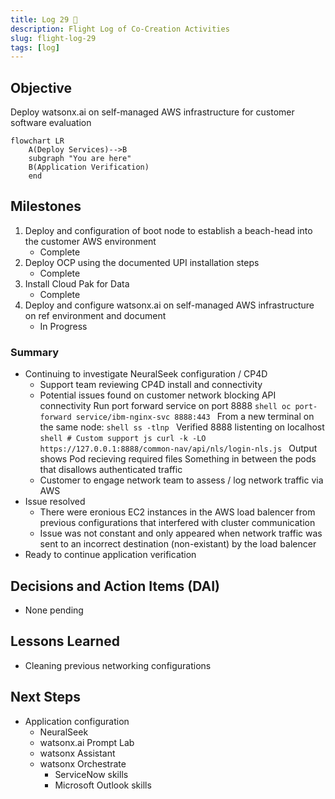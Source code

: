 ```yaml
---
title: Log 29 🛫
description: Flight Log of Co-Creation Activities
slug: flight-log-29
tags: [log]
---
```


## Objective
Deploy watsonx.ai on self-managed AWS infrastructure for customer software evaluation

```mermaid
flowchart LR
    A(Deploy Services)-->B
    subgraph "You are here"
    B(Application Verification)
    end
```

## Milestones
1. Deploy and configuration of boot node to establish a beach-head into the customer AWS environment
    - Complete
2. Deploy OCP using the documented UPI installation steps
    - Complete
3. Install Cloud Pak for Data
    - Complete
4. Deploy and configure watsonx.ai on self-managed AWS infrastructure on ref environment and document
    - In Progress

### Summary
- Continuing to investigate NeuralSeek configuration / CP4D
    - Support team reviewing CP4D install and connectivity
    - Potential issues found on customer network blocking API connectivity
            Run port forward service on port 8888
            ```shell
            oc port-forward service/ibm-nginx-svc 8888:443
            ```
            From a new terminal on the same node:
            ```shell
            ss -tlnp
            ```
            Verified 8888 listenting on localhost
            ```shell
            # Custom support js
            curl -k -LO https://127.0.0.1:8888/common-nav/api/nls/login-nls.js
            ```
            Output shows Pod recieving required files 
            Something in between the pods that disallows authenticated traffic 
    - Customer to engage network team to assess / log network traffic via AWS
- Issue resolved
    - There were eronious EC2 instances in the AWS load balencer from previous configurations that interfered with cluster communication
    - Issue was not constant and only appeared when network traffic was sent to an incorrect destination (non-existant) by the load balencer
- Ready to continue application verification

## Decisions and Action Items (DAI)
- None pending

## Lessons Learned
- Cleaning previous networking configurations

## Next Steps
- Application configuration
    - NeuralSeek
    - watsonx.ai Prompt Lab
    - watsonx Assistant
    - watsonx Orchestrate
        - ServiceNow skills
        - Microsoft Outlook skills